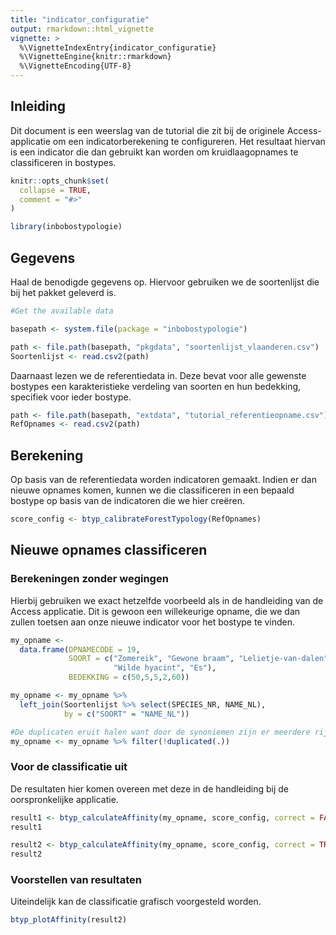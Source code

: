 ```yaml
---
title: "indicator_configuratie"
output: rmarkdown::html_vignette
vignette: >
  %\VignetteIndexEntry{indicator_configuratie}
  %\VignetteEngine{knitr::rmarkdown}
  %\VignetteEncoding{UTF-8}
---
```


## Inleiding

Dit document is een weerslag van de tutorial die zit bij de originele Access-applicatie om een indicatorberekening te configureren. Het resultaat hiervan is een indicator die dan gebruikt kan worden om kruidlaagopnames te classificeren in bostypes.

```r
knitr::opts_chunk$set(
  collapse = TRUE,
  comment = "#>"
)
```

```r
library(inbobostypologie)
```


## Gegevens

Haal de benodigde gegevens op. 
Hiervoor gebruiken we de soortenlijst die bij het pakket geleverd is.

```r
#Get the available data

basepath <- system.file(package = "inbobostypologie")

path <- file.path(basepath, "pkgdata", "soortenlijst_vlaanderen.csv")
Soortenlijst <- read.csv2(path)

``` 


Daarnaast lezen we de referentiedata in. Deze bevat voor alle gewenste bostypes een karakteristieke verdeling van soorten en hun bedekking, specifiek voor ieder bostype. 

```r
path <- file.path(basepath, "extdata", "tutorial_referentieopname.csv")
RefOpnames <- read.csv2(path)
``` 


## Berekening

Op basis van de referentiedata worden indicatoren gemaakt. Indien er dan nieuwe opnames komen, kunnen we die classificeren in een bepaald bostype op basis van de indicatoren die we hier creëren.

```r
score_config <- btyp_calibrateForestTypology(RefOpnames)
```

## Nieuwe opnames classificeren

### Berekeningen zonder wegingen

Hierbij gebruiken we exact hetzelfde voorbeeld als in de handleiding van de Access applicatie. Dit is gewoon een willekeurige opname, die we dan zullen toetsen aan onze nieuwe indicator voor het bostype te vinden.

```r
my_opname <- 
  data.frame(OPNAMECODE = 19,
             SOORT = c("Zomereik", "Gewone braam", "Lelietje-van-dalen", 
                       "Wilde hyacint", "Es"),
             BEDEKKING = c(50,5,5,2,60))

my_opname <- my_opname %>% 
  left_join(Soortenlijst %>% select(SPECIES_NR, NAME_NL), 
            by = c("SOORT" = "NAME_NL")) 

#De duplicaten eruit halen want door de synoniemen zijn er meerdere rijen in de soortenlijst die geldig zijn voor dezelfde rij in MyOpname
my_opname <- my_opname %>% filter(!duplicated(.))
```

### Voor de classificatie uit

De resultaten hier komen overeen met deze in de handleiding bij de oorspronkelijke applicatie.

```r
result1 <- btyp_calculateAffinity(my_opname, score_config, correct = FALSE)
result1
```

```r
result2 <- btyp_calculateAffinity(my_opname, score_config, correct = TRUE)
result2
```

### Voorstellen van resultaten

Uiteindelijk kan de classificatie grafisch voorgesteld worden.

```r
btyp_plotAffinity(result2)
```

